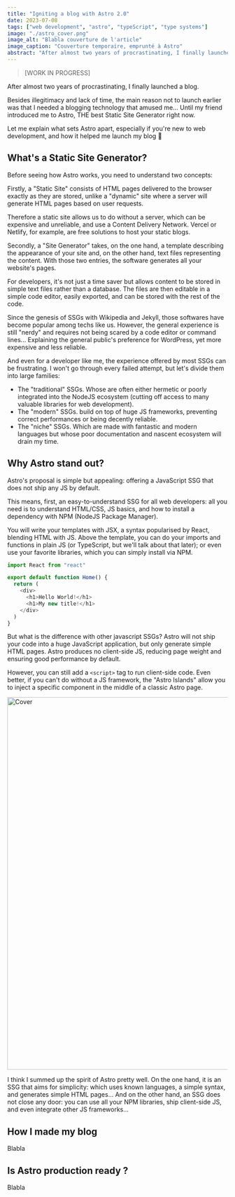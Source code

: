 ```yaml
---
title: "Igniting a blog with Astro 2.0"
date: 2023-07-08
tags: ["web development", "astro", "typeScript", "type systems"]
image: "./astro_cover.png"
image_alt: "Blabla couverture de l'article"
image_caption: "Couverture temporaire, emprunté à Astro"
abstract: "After almost two years of procrastinating, I finally launched a blog. In this first article, I share my thoughts on Astro: THE best SSG available, especially if you are new to web development..."
---
```



> [WORK IN PROGRESS]

After almost two years of procrastinating, I finally launched a blog.

Besides illegitimacy and lack of time, the main reason not to launch earlier was that I needed a blogging technology that amused me... Until my friend <GithubInline user="3019731" /> introduced me to <LinkInline to="https://astro.build/">Astro</LinkInline>, THE best Static Site Generator right now.

Let me explain what sets Astro apart, especially if you're new to web development, and how it helped me launch my blog 🚀

## What's a Static Site Generator?

Before seeing how Astro works, you need to understand two concepts:

Firstly, a "<LinkInline to="https://en.wikipedia.org/wiki/Static_web_page">Static Site</LinkInline>" consists of HTML pages delivered to the browser exactly as they are stored, unlike a "dynamic" site where a server will generate HTML pages based on user requests.

Therefore a static site allows us to do without a server, which can be expensive and unreliable, and use a <LinkInline to="https://en.wikipedia.org/wiki/Content_delivery_network">Content Delivery Network</LinkInline>. <LinkInline to="https://vercel.com/">Vercel</LinkInline> or <LinkInline to="https://www.netlify.com/">Netlify</LinkInline>, for example, are free solutions to host your static blogs.

Secondly, a "<LinkInline to="https://en.wikipedia.org/wiki/Static_site_generator">Site Generator</LinkInline>" takes, on the one hand, a template describing the appearance of your site and, on the other hand, text files representing the content. With those two entries, the software generates all your website's pages.

For developers, it's not just a time saver but allows content to be stored in simple text files rather than a database. The files are then editable in a simple code editor, easily exported, and can be stored with the rest of the code.

Since the genesis of SSGs with <LinkInline to="https://en.wikipedia.org/">Wikipedia</LinkInline> and <LinkInline to="https://jekyllrb.com/">Jekyll</LinkInline>, those softwares have become popular among techs like us. However, the general experience is still "nerdy" and requires not being scared by a code editor or command lines... Explaining the general public's preference for <LinkInline to="https://wordpress.com/">WordPress</LinkInline>, yet more expensive and less reliable.

And even for a developer like me, the experience offered by most SSGs can be frustrating. I won't go through every failed attempt, but let's divide them into large families:

- The "traditional" SSGs. Whose are often either hermetic or poorly integrated into the NodeJS ecosystem (cutting off access to many valuable libraries for web development).
- The "modern" SSGs. build on top of huge JS frameworks, preventing correct performances or being decently reliable.
- The "niche" SSGs. Which are made with fantastic and modern languages but whose poor documentation and nascent ecosystem will drain my time.

## Why Astro stand out?

Astro's proposal is simple but appealing: offering a JavaScript SSG that does not ship any JS by default.

This means, first, an easy-to-understand SSG for all web developers: all you need is to understand HTML/CSS, JS basics, and how to install a dependency with NPM (NodeJS Package Manager).

You will write your templates with JSX, a syntax popularised by React, blending HTML with JS. Above the template, you can do your imports and functions in plain JS (or TypeScript, but we'll talk about that later); or even use your favorite libraries, which you can simply install via NPM.

```js del={6} add={7}
import React from "react"

export default function Home() {
  return (
    <div>
      <h1>Hello World!</h1>
      <h1>My new title!</h1>
    </div>
  )
}
```

But what is the difference with other javascript SSGs? Astro will not ship your code into a huge JavaScript application, but only generate simple HTML pages. Astro produces no client-side JS, reducing page weight and ensuring good performance by default.

However, you can still add a `<script>` tag to run client-side code. Even better, if you can't do without a JS framework, the "Astro Islands" allow you to inject a specific component in the middle of a classic Astro page.

<Image
  src={Image0}
  width="1500"
  height="850"
  class="object-fit mb-6 aspect-video w-full rounded-lg"
  alt="Cover"
/>

I think I summed up the spirit of Astro pretty well. On the one hand, it is an SSG that aims for simplicity: which uses known languages, a simple syntax, and generates simple HTML pages... And on the other hand, an SSG does not close any door: you can use all your NPM libraries, ship client-side JS, and even integrate other JS frameworks...

## How I made my blog

Blabla

## Is Astro production ready ?

Blabla
